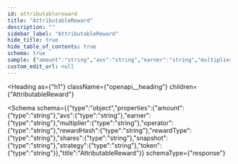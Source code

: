 ```yaml
---
id: attributablereward
title: "AttributableReward"
description: ""
sidebar_label: "AttributableReward"
hide_title: true
hide_table_of_contents: true
schema: true
sample: {"amount":"string","avs":"string","earner":"string","multiplier":"string","operator":"string","rewardHash":"string","rewardType":"string","shares":"string","snapshot":"string","strategy":"string","token":"string"}
custom_edit_url: null
---
```



<Heading
  as={"h1"}
  className={"openapi__heading"}
  children={"AttributableReward"}
>
</Heading>





<Schema
  schema={{"type":"object","properties":{"amount":{"type":"string"},"avs":{"type":"string"},"earner":{"type":"string"},"multiplier":{"type":"string"},"operator":{"type":"string"},"rewardHash":{"type":"string"},"rewardType":{"type":"string"},"shares":{"type":"string"},"snapshot":{"type":"string"},"strategy":{"type":"string"},"token":{"type":"string"}},"title":"AttributableReward"}}
  schemaType={"response"}
>
  
</Schema>
            